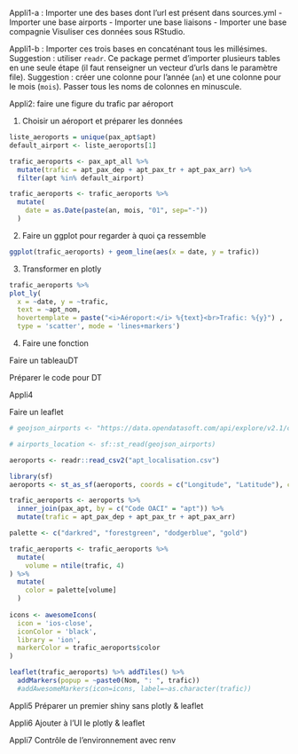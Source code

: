 
Appli1-a :
Importer une des bases dont l'url est présent dans sources.yml
- Importer une base airports
- Importer une base liaisons
- Importer une base compagnie
Visuliser ces données sous RStudio.

Appli1-b : 
Importer ces trois bases en concaténant tous les millésimes.
Suggestion : utiliser `readr`. Ce package permet d'importer plusieurs tables en une seule étape (il faut renseigner un vecteur d'urls dans le paramètre file).
Suggestion : créer une colonne pour l'année (`an`) et une colonne pour le mois (`mois`).
Passer tous les noms de colonnes en minuscule.


Appli2:
faire une figure du trafic par aéroport

1. Choisir un aéroport et préparer les données

```r
liste_aeroports = unique(pax_apt$apt)
default_airport <- liste_aeroports[1]
```

```r
trafic_aeroports <- pax_apt_all %>%
  mutate(trafic = apt_pax_dep + apt_pax_tr + apt_pax_arr) %>%
  filter(apt %in% default_airport)
```

```r
trafic_aeroports <- trafic_aeroports %>%
  mutate(
    date = as.Date(paste(an, mois, "01", sep="-"))
  )
```

2. Faire un ggplot pour regarder à quoi ça ressemble

```r
ggplot(trafic_aeroports) + geom_line(aes(x = date, y = trafic))
```

3. Transformer en plotly

```r
trafic_aeroports %>%
plot_ly(
  x = ~date, y = ~trafic,
  text = ~apt_nom,
  hovertemplate = paste("<i>Aéroport:</i> %{text}<br>Trafic: %{y}") ,
  type = 'scatter', mode = 'lines+markers')
```

4. Faire une fonction

Faire un tableauDT

Préparer le code pour DT

Appli4

Faire un leaflet

```r

# geojson_airports <- "https://data.opendatasoft.com/api/explore/v2.1/catalog/datasets/osm-world-airports@babel/exports/geojson?lang=fr&timezone=Europe%2FBerlin"
```

```r
# airports_location <- sf::st_read(geojson_airports)
```

```r
aeroports <- readr::read_csv2("apt_localisation.csv")

library(sf)
aeroports <- st_as_sf(aeroports, coords = c("Longitude", "Latitude"), crs = 4326)

trafic_aeroports <- aeroports %>%
  inner_join(pax_apt, by = c("Code OACI" = "apt")) %>%
  mutate(trafic = apt_pax_dep + apt_pax_tr + apt_pax_arr)
```

```r
palette <- c("darkred", "forestgreen", "dodgerblue", "gold")
```

```r
trafic_aeroports <- trafic_aeroports %>%
  mutate(
    volume = ntile(trafic, 4)
) %>%
  mutate(
    color = palette[volume]
  )
  
icons <- awesomeIcons(
  icon = 'ios-close',
  iconColor = 'black',
  library = 'ion',
  markerColor = trafic_aeroports$color
)

leaflet(trafic_aeroports) %>% addTiles() %>%
  addMarkers(popup = ~paste0(Nom, ": ", trafic))
  #addAwesomeMarkers(icon=icons, label=~as.character(trafic))
```


Appli5
Préparer un premier shiny sans plotly & leaflet

Appli6
Ajouter à l'UI le plotly & leaflet

Appli7
Contrôle de l'environnement avec renv